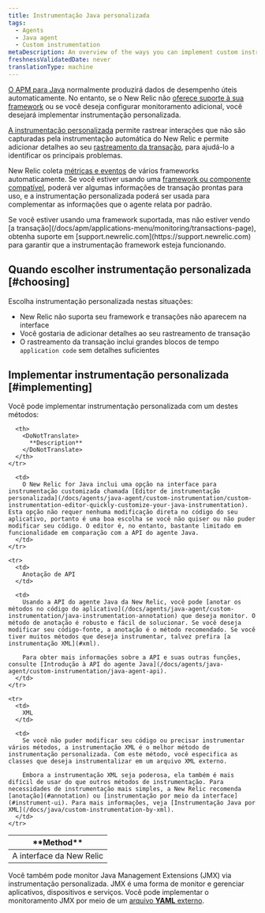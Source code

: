 ```yaml
---
title: Instrumentação Java personalizada
tags:
  - Agents
  - Java agent
  - Custom instrumentation
metaDescription: An overview of the ways you can implement custom instrumentation for your New Relic-monitored Java application.
freshnessValidatedDate: never
translationType: machine
---
```


[O APM para Java](/docs/agents/java-agent/getting-started/introduction-new-relic-java) normalmente produzirá dados de desempenho úteis automaticamente. No entanto, se o New Relic não [oferece suporte à sua framework](/docs/agents/java-agent/getting-started/compatibility-requirements-java-agent) ou se você deseja configurar monitoramento adicional, você desejará implementar instrumentação personalizada.

[A instrumentação personalizada](/docs/apm/agents/manage-apm-agents/agent-data/custom-instrumentation/) permite rastrear interações que não são capturadas pela instrumentação automática do New Relic e permite adicionar detalhes ao seu [rastreamento da transação](/docs/traces/transaction-traces), para ajudá-lo a identificar os principais problemas.

New Relic coleta [métricas e eventos](/docs/data-analysis/metrics/analyze-your-metrics/data-collection-metric-timeslice-event-data) de vários frameworks automaticamente. Se você estiver usando uma [framework ou componente compatível](/docs/agents/java-agent/getting-started/compatibility-requirements-java-agent), poderá ver algumas informações de transação prontas para uso, e a instrumentação personalizada poderá ser usada para complementar as informações que o agente relata por padrão.

<Callout variant="important">
  Se você estiver usando uma framework suportada, mas não estiver vendo [a transação](/docs/apm/applications-menu/monitoring/transactions-page), obtenha suporte em [support.newrelic.com](https://support.newrelic.com) para garantir que a instrumentação framework esteja funcionando.
</Callout>

## Quando escolher instrumentação personalizada [#choosing]

Escolha instrumentação personalizada nestas situações:

* New Relic não suporta seu framework e transações não aparecem na interface
* Você gostaria de adicionar detalhes ao seu rastreamento de transação
* O rastreamento da transação inclui grandes blocos de tempo `application code` sem detalhes suficientes

## Implementar instrumentação personalizada [#implementing]

Você pode implementar instrumentação personalizada com um destes métodos:

<table>
  <thead>
    <tr>
      <th style={{ width: "200px" }}>
        <DoNotTranslate>
          **Method**
        </DoNotTranslate>
      </th>

      <th>
        <DoNotTranslate>
          **Description**
        </DoNotTranslate>
      </th>
    </tr>
  </thead>

  <tbody>
    <tr>
      <td>
        A interface da New Relic
      </td>

      <td>
        O New Relic for Java inclui uma opção na interface para instrumentação customizada chamada [Editor de instrumentação personalizada](/docs/agents/java-agent/custom-instrumentation/custom-instrumentation-editor-quickly-customize-your-java-instrumentation). Esta opção não requer nenhuma modificação direta no código do seu aplicativo, portanto é uma boa escolha se você não quiser ou não puder modificar seu código. O editor é, no entanto, bastante limitado em funcionalidade em comparação com a API do agente Java.
      </td>
    </tr>

    <tr>
      <td>
        Anotação de API
      </td>

      <td>
        Usando a API do agente Java da New Relic, você pode [anotar os métodos no código do aplicativo](/docs/agents/java-agent/custom-instrumentation/java-instrumentation-annotation) que deseja monitor. O método de anotação é robusto e fácil de solucionar. Se você deseja modificar seu código-fonte, a anotação é o método recomendado. Se você tiver muitos métodos que deseja instrumentar, talvez prefira [a instrumentação XML](#xml).

        Para obter mais informações sobre a API e suas outras funções, consulte [Introdução à API do agente Java](/docs/agents/java-agent/custom-instrumentation/java-agent-api).
      </td>
    </tr>

    <tr>
      <td>
        XML
      </td>

      <td>
        Se você não puder modificar seu código ou precisar instrumentar vários métodos, a instrumentação XML é o melhor método de instrumentação personalizada. Com este método, você especifica as classes que deseja instrumentalizar em um arquivo XML externo.

        Embora a instrumentação XML seja poderosa, ela também é mais difícil de usar do que outros métodos de instrumentação. Para necessidades de instrumentação mais simples, a New Relic recomenda [anotação](#annotation) ou [instrumentação por meio da interface](#instrument-ui). Para mais informações, veja [Instrumentação Java por XML](/docs/java/custom-instrumentation-by-xml).
      </td>
    </tr>
  </tbody>
</table>

Você também pode monitor Java Management Extensions (JMX) via instrumentação personalizada. JMX é uma forma de monitor e gerenciar aplicativos, dispositivos e serviços. Você pode implementar o monitoramento JMX por meio de um [arquivo <DoNotTranslate>**YAML**</DoNotTranslate> externo](/docs/java/custom-jmx-instrumentation-by-yml).